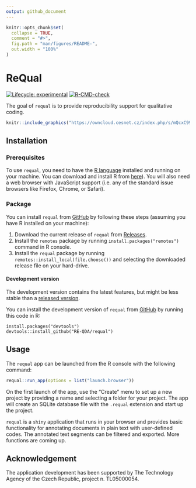 ```yaml
---
output: github_document
---
```


<!-- README.md is generated from README.Rmd. Please edit that file -->

```r
knitr::opts_chunk$set(
  collapse = TRUE,
  comment = "#>",
  fig.path = "man/figures/README-",
  out.width = "100%"
)
```

# ReQual

<!-- badges: start -->
[![Lifecycle: experimental](https://img.shields.io/badge/lifecycle-experimental-orange.svg)](https://lifecycle.r-lib.org/articles/stages.html#experimental)
[![R-CMD-check](https://github.com/RE-QDA/requal/workflows/R-CMD-check/badge.svg)](https://github.com/RE-QDA/requal/actions)
<!-- badges: end -->

The goal of `requal` is to provide reproducibility support for qualitative coding.  


```r
knitr::include_graphics("https://owncloud.cesnet.cz/index.php/s/mQcxC998RC6qwVP/download")
```


## Installation

### Prerequisites

To use `requal`, you need to have the [R language](https://www.r-project.org) installed and running on your machine. You can download and install R from [here](https://cloud.r-project.org)). You will also need a web browser with JavaScript support (i.e. any of the standard issue browsers like Firefox, Chrome, or Safari).

### Package 

You can install `requal` from [GitHub](https://github.com/) by following these steps (assuming you have R installed on your machine):

1. Download the current release of `requal` from [Releases](https://github.com/RE-QDA/requal/releases).
2. Install the `remotes` package by running `install.packages("remotes")` command in R console.
3. Install the `requal` package by running `remotes::install_local(file.choose())` and selecting the downloaded release file on your hard-drive. 

#### Development version 

The development version contains the latest features, but might be less stable than a [released version](https://github.com/RE-QDA/requal/releases).

You can install the development version of `requal` from [GitHub](https://github.com/) by running this code in R:

```
install.packages("devtools")
devtools::install_github("RE-QDA/requal")
```

## Usage

The `requal` app can be launched from the R console with the following command:

```r
requal::run_app(options = list("launch.browser"))
```

On the first launch of the app, use the "Create" menu to set up a new project by providing a name and selecting a folder for your project. The app will create an SQLite database file with the `.requal` extension and start up the project.

`requal` is a `shiny` application that runs in your browser and provides basic functionality for annotating documents in plain text with user-defined codes. The annotated text segments can be filtered and exported. More functions are coming up.

## Acknowledgement

The application development has been supported by The Technology Agency of the Czech Republic, project n. TL05000054.

